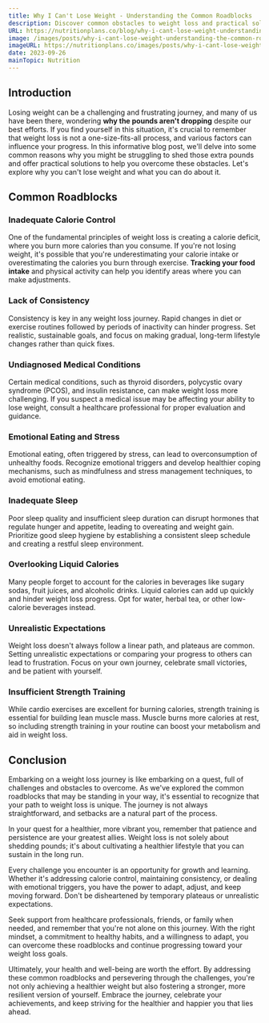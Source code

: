 ```yaml
---
title: Why I Can't Lose Weight - Understanding the Common Roadblocks
description: Discover common obstacles to weight loss and practical solutions in our guide. Learn why you can't lose weight and how to overcome these challenges.
URL: https://nutritionplans.co/blog/why-i-cant-lose-weight-understanding-the-common-roadblocks
image: /images/posts/why-i-cant-lose-weight-understanding-the-common-roadblocks/0.jpg
imageURL: https://nutritionplans.co/images/posts/why-i-cant-lose-weight-understanding-the-common-roadblocks/0.jpg
date: 2023-09-26
mainTopic: Nutrition
---
```


## Introduction

Losing weight can be a challenging and frustrating journey, and many of us have been there, wondering **why the pounds aren't dropping** despite our best efforts. If you find yourself in this situation, it's crucial to remember that weight loss is not a one-size-fits-all process, and various factors can influence your progress. In this informative blog post, we'll delve into some common reasons why you might be struggling to shed those extra pounds and offer practical solutions to help you overcome these obstacles. Let's explore why you can't lose weight and what you can do about it.

## Common Roadblocks

### Inadequate Calorie Control

One of the fundamental principles of weight loss is creating a calorie deficit, where you burn more calories than you consume. If you're not losing weight, it's possible that you're underestimating your calorie intake or overestimating the calories you burn through exercise. **Tracking your food intake** and physical activity can help you identify areas where you can make adjustments.

### Lack of Consistency

Consistency is key in any weight loss journey. Rapid changes in diet or exercise routines followed by periods of inactivity can hinder progress. Set realistic, sustainable goals, and focus on making gradual, long-term lifestyle changes rather than quick fixes.

### Undiagnosed Medical Conditions

Certain medical conditions, such as thyroid disorders, polycystic ovary syndrome (PCOS), and insulin resistance, can make weight loss more challenging. If you suspect a medical issue may be affecting your ability to lose weight, consult a healthcare professional for proper evaluation and guidance.

### Emotional Eating and Stress

Emotional eating, often triggered by stress, can lead to overconsumption of unhealthy foods. Recognize emotional triggers and develop healthier coping mechanisms, such as mindfulness and stress management techniques, to avoid emotional eating.

### Inadequate Sleep

Poor sleep quality and insufficient sleep duration can disrupt hormones that regulate hunger and appetite, leading to overeating and weight gain. Prioritize good sleep hygiene by establishing a consistent sleep schedule and creating a restful sleep environment.

### Overlooking Liquid Calories

Many people forget to account for the calories in beverages like sugary sodas, fruit juices, and alcoholic drinks. Liquid calories can add up quickly and hinder weight loss progress. Opt for water, herbal tea, or other low-calorie beverages instead.

### Unrealistic Expectations

Weight loss doesn't always follow a linear path, and plateaus are common. Setting unrealistic expectations or comparing your progress to others can lead to frustration. Focus on your own journey, celebrate small victories, and be patient with yourself.

### Insufficient Strength Training

While cardio exercises are excellent for burning calories, strength training is essential for building lean muscle mass. Muscle burns more calories at rest, so including strength training in your routine can boost your metabolism and aid in weight loss.

## Conclusion

Embarking on a weight loss journey is like embarking on a quest, full of challenges and obstacles to overcome. As we've explored the common roadblocks that may be standing in your way, it's essential to recognize that your path to weight loss is unique. The journey is not always straightforward, and setbacks are a natural part of the process.

In your quest for a healthier, more vibrant you, remember that patience and persistence are your greatest allies. Weight loss is not solely about shedding pounds; it's about cultivating a healthier lifestyle that you can sustain in the long run.

Every challenge you encounter is an opportunity for growth and learning. Whether it's addressing calorie control, maintaining consistency, or dealing with emotional triggers, you have the power to adapt, adjust, and keep moving forward. Don't be disheartened by temporary plateaus or unrealistic expectations.

Seek support from healthcare professionals, friends, or family when needed, and remember that you're not alone on this journey. With the right mindset, a commitment to healthy habits, and a willingness to adapt, you can overcome these roadblocks and continue progressing toward your weight loss goals.

Ultimately, your health and well-being are worth the effort. By addressing these common roadblocks and persevering through the challenges, you're not only achieving a healthier weight but also fostering a stronger, more resilient version of yourself. Embrace the journey, celebrate your achievements, and keep striving for the healthier and happier you that lies ahead.
